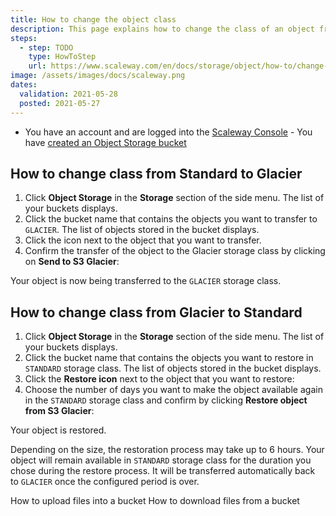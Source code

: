 ```yaml
---
title: How to change the object class
description: This page explains how to change the class of an object from Standard to Glacier and from Glacier to Standard.
steps:
  - step: TODO
    type: HowToStep
    url: https://www.scaleway.com/en/docs/storage/object/how-to/change-object-classes
image: /assets/images/docs/scaleway.png
dates:
  validation: 2021-05-28
  posted: 2021-05-27
---
```


<Message type="requirement">

  - You have an account and are logged into the [Scaleway Console](https://console.scaleway.com)  - You have [created an Object Storage bucket](/storage/object/how-to/create-a-bucket/)

</Message>

## How to change class from Standard to Glacier

1. Click **Object Storage** in the **Storage** section of the side menu. The list of your buckets displays.
2. Click the bucket name that contains the objects you want to transfer to `GLACIER`. The list of objects stored in the bucket displays.
3. Click the <Icon name="glacier" /> icon next to the object that you want to transfer.
4. Confirm the transfer of the object to the Glacier storage class by clicking on **Send to S3 Glacier**: 
  <Lightbox src="scaleway-send-to-glacier.png" alt="" />

Your object is now being transferred to the `GLACIER` storage class.

## How to change class from Glacier to Standard

1. Click **Object Storage** in the **Storage** section of the side menu. The list of your buckets displays.
2. Click the bucket name that contains the objects you want to restore in `STANDARD` storage class. The list of objects stored in the bucket displays.
3. Click the **Restore icon** next to the object that you want to restore: 
4. Choose the number of days you want to make the object available again in the `STANDARD` storage class and confirm by clicking **Restore object from S3 Glacier**: 
  <Lightbox src="scaleway-restore-from-glacier.png" alt="" />

Your object is restored. 
<Message type="note">

Depending on the size, the restoration process may take up to 6 hours. Your object will remain available in `STANDARD` storage class for the duration you chose during the restore process. It will be transferred automatically back to `GLACIER` once the configured period is over. 

</Message>

<Navigation title="See Also">
  <PreviousButton to="/storage/object/how-to/upload-files-into-a-bucket/">How to upload files into a bucket</PreviousButton>
  <NextButton to="/storage/object/how-to/download-files-from-a-bucket/">How to download files from a bucket</NextButton>
</Navigation>
